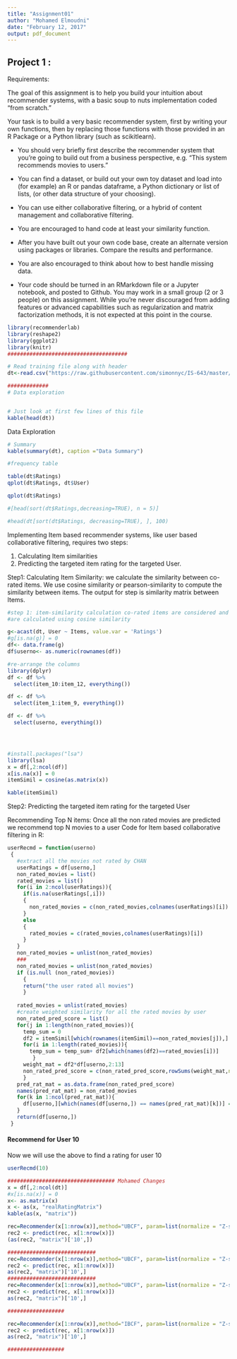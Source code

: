 ---
title: "Assignment01"
author: "Mohamed Elmoudni"
date: "February 12, 2017"
output: pdf_document
---

## Project 1 : 

Requirements:

The goal of this assignment is to help you build your intuition about recommender systems, with a basic soup to nuts implementation coded "from scratch." 
 
Your task is to build a very basic recommender system, first by writing your own functions, then by replacing those functions with those provided in an R Package or a Python library (such as scikitlearn). 
 
 - You should very briefly first describe the recommender system that you're going to build out from a business perspective, e.g. "This system recommends movies to users." 
 
 - You can find a dataset, or build out your own toy dataset and load into (for example) an R or pandas dataframe, a Python dictionary or list of lists, (or other data structure of your choosing). 

 - You can use either collaborative filtering, or a hybrid of content management and collaborative filtering.   

 - You are encouraged to hand code at least your similarity function. 
 - After you have built out your own code base, create an alternate version using packages or libraries.  Compare the results and performance. 

 - You are also encouraged to think about how to best handle missing data. 
 
 - Your code should be turned in an RMarkdown file or a Jupyter notebook, and posted to Github. You may work in a small group (2 or 3 people) on this assignment.  While you're never discouraged from adding features or advanced capabilities such as regularization and matrix factorization methods, it is not expected at this point in the course.   


```{r}
library(recommenderlab)
library(reshape2)
library(ggplot2)
library(knitr)
######################################

# Read training file along with header
dt<-read.csv("https://raw.githubusercontent.com/simonnyc/IS-643/master/Assignment01_data.csv", header=TRUE)

#############
# Data exploration


# Just look at first few lines of this file
kable(head(dt))

```

Data Exploration

```{r}

# Summary
kable(summary(dt), caption ="Data Summary")

#frequency table

table(dt$Ratings)
qplot(dt$Ratings, dt$User)

qplot(dt$Ratings)

#[head(sort(dt$Ratings,decreasing=TRUE), n = 5)]

#head(dt[sort(dt$Ratings, decreasing=TRUE), ], 100)

```


Implementing Item based recommender systems, like user based collaborative filtering, requires two steps:

1. Calculating Item similarities
2. Predicting the targeted item rating for the targeted User.

Step1: Calculating Item Similarity:
we calculate the similarity between co-rated items. We use cosine similarity or pearson-similarity to compute the similarity between items. 
The output for step is similarity matrix between Items.


```{r, echo=FALSE}
#step 1: item-similarity calculation co-rated items are considered and similarity between two items
#are calculated using cosine similarity

g<-acast(dt, User ~ Items, value.var = 'Ratings')
#g[is.na(g)] = 0
df<- data.frame(g)
df$userno<- as.numeric(rownames(df))

#re-arrange the columns
library(dplyr)
df <- df %>%
  select(item_10:item_12, everything())

df <- df %>%
  select(item_1:item_9, everything())

df <- df %>%
  select(userno, everything())




#install.packages("lsa")
library(lsa)
x = df[,2:ncol(df)]
x[is.na(x)] = 0
itemSimil = cosine(as.matrix(x))

kable(itemSimil)

```


Step2: Predicting the targeted item rating for the targeted User 

Recommending Top N items:
Once all the non rated movies are predicted we recommend top N movies to a user Code for Item based collaborative filtering in R:

```{r}


userRecmd = function(userno)
 {
   #extract all the movies not rated by CHAN
   userRatings = df[userno,]
   non_rated_movies = list()
   rated_movies = list()
   for(i in 2:ncol(userRatings)){
     if(is.na(userRatings[,i]))
     {
       non_rated_movies = c(non_rated_movies,colnames(userRatings)[i])
     }
     else
     {
       rated_movies = c(rated_movies,colnames(userRatings)[i])
     }
   }
   non_rated_movies = unlist(non_rated_movies)
   ###
   non_rated_movies = unlist(non_rated_movies)
   if (is.null (non_rated_movies))  
     {
     return("the user rated all movies") 
     }
   
   rated_movies = unlist(rated_movies)
   #create weighted similarity for all the rated movies by user
   non_rated_pred_score = list()
   for(j in 1:length(non_rated_movies)){
     temp_sum = 0
     df2 = itemSimil[which(rownames(itemSimil)==non_rated_movies[j]),]
     for(i in 1:length(rated_movies)){
       temp_sum = temp_sum+ df2[which(names(df2)==rated_movies[i])]
        }
     weight_mat = df2*df[userno,2:13]
     non_rated_pred_score = c(non_rated_pred_score,rowSums(weight_mat,na.rm=T)/temp_sum)
     }
   pred_rat_mat = as.data.frame(non_rated_pred_score)
   names(pred_rat_mat) = non_rated_movies
   for(k in 1:ncol(pred_rat_mat)){
     df[userno,][which(names(df[userno,]) == names(pred_rat_mat)[k])] = pred_rat_mat[1,k]
   }
   return(df[userno,])
 }
```

####  Recommend for User 10
Now we will use the above to find a rating for user 10

```{r}
userRecmd(10)
```


```{r}
################################## Mohamed Changes 
x = df[,2:ncol(dt)]
#x[is.na(x)] = 0
x<- as.matrix(x)
x <- as(x, "realRatingMatrix")
kable(as(x, "matrix"))

rec=Recommender(x[1:nrow(x)],method="UBCF", param=list(normalize = "Z-score",method="Cosine", nn=12))
rec2 <- predict(rec, x[1:nrow(x)])
(as(rec2, "matrix")['10',])

############################
rec=Recommender(x[1:nrow(x)],method="UBCF", param=list(normalize = "Z-score",method="Jaccard", nn=5))
rec2 <- predict(rec, x[1:nrow(x)])
as(rec2, "matrix")['10',]
############################
rec=Recommender(x[1:nrow(x)],method="UBCF", param=list(normalize = "Z-score",method="Jaccard"))
rec2 <- predict(rec, x[1:nrow(x)])
as(rec2, "matrix")['10',]

##################

rec=Recommender(x[1:nrow(x)],method="IBCF", param=list(normalize = "Z-score",method="Cosine"))
rec2 <- predict(rec, x[1:nrow(x)])
as(rec2, "matrix")['10',]

##################

```






